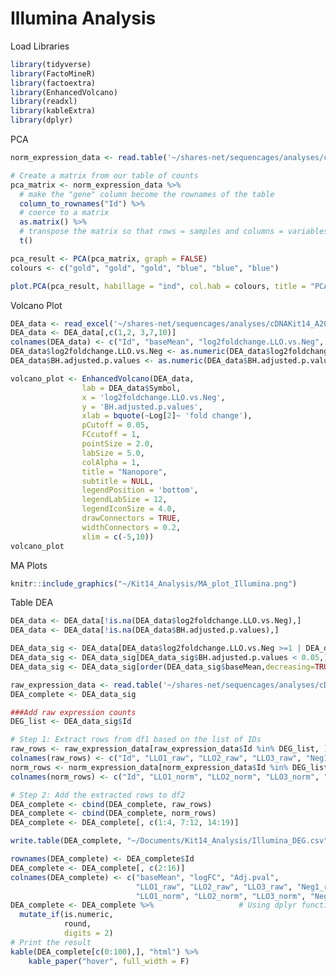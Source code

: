 # Illumina Analysis {#illumina}

Load Libraries

```r
library(tidyverse)
library(FactoMineR)
library(factoextra)
library(EnhancedVolcano)
library(readxl)
library(kableExtra)
library(dplyr)
```

PCA

```r
norm_expression_data <- read.table('~/shares-net/sequencages/analyses/cDNAKit14_A2022/deseq2_output/deseq2_Experiment1-normalisation_normalisedCountMatrix.tsv', header = TRUE, sep = '\t')

# Create a matrix from our table of counts
pca_matrix <- norm_expression_data %>% 
  # make the "gene" column become the rownames of the table
  column_to_rownames("Id") %>% 
  # coerce to a matrix
  as.matrix() %>% 
  # transpose the matrix so that rows = samples and columns = variables
  t()

pca_result <- PCA(pca_matrix, graph = FALSE)
colours <- c("gold", "gold", "gold", "blue", "blue", "blue")

plot.PCA(pca_result, habillage = "ind", col.hab = colours, title = "PCA - Samples P2")
```

Volcano Plot

```r
DEA_data <- read_excel('~/shares-net/sequencages/analyses/cDNAKit14_A2022/diffanaresultsannotation_output/diffanaresultsannotation_deseq2_Experiment1-diffana_LLO_vs_Neg.xlsx')
DEA_data <- DEA_data[,c(1,2, 3,7,10)]
colnames(DEA_data) <- c("Id", "baseMean", "log2foldchange.LLO.vs.Neg", "BH.adjusted.p.values", "Symbol")
DEA_data$log2foldchange.LLO.vs.Neg <- as.numeric(DEA_data$log2foldchange.LLO.vs.Neg)    
DEA_data$BH.adjusted.p.values <- as.numeric(DEA_data$BH.adjusted.p.values)

volcano_plot <- EnhancedVolcano(DEA_data,
                lab = DEA_data$Symbol,
                x = 'log2foldchange.LLO.vs.Neg',
                y = 'BH.adjusted.p.values',
                xlab = bquote(~Log[2]~ 'fold change'),
                pCutoff = 0.05,
                FCcutoff = 1,
                pointSize = 2.0,
                labSize = 5.0,
                colAlpha = 1,
                title = "Nanopore",
                subtitle = NULL,
                legendPosition = 'bottom',
                legendLabSize = 12,
                legendIconSize = 4.0,
                drawConnectors = TRUE,
                widthConnectors = 0.2,
                xlim = c(-5,10))
volcano_plot
```

MA Plots

```r
knitr::include_graphics("~/Kit14_Analysis/MA_plot_Illumina.png")
```

Table DEA
```r
DEA_data <- DEA_data[!is.na(DEA_data$log2foldchange.LLO.vs.Neg),]
DEA_data <- DEA_data[!is.na(DEA_data$BH.adjusted.p.values),]

DEA_data_sig <- DEA_data[DEA_data$log2foldchange.LLO.vs.Neg >=1 | DEA_data$log2foldchange.LLO.vs.Neg <=(-1),]
DEA_data_sig <- DEA_data_sig[DEA_data_sig$BH.adjusted.p.values < 0.05,]
DEA_data_sig <- DEA_data_sig[order(DEA_data_sig$baseMean,decreasing=TRUE),]

raw_expression_data <- read.table('~/shares-net/sequencages/analyses/cDNAKit14_A2022/deseq2_output/deseq2_Experiment1-normalisation_rawPooledCountMatrix.tsv', header = TRUE, sep = '\t')
DEA_complete <- DEA_data_sig

###Add raw expression counts
DEG_list <- DEA_data_sig$Id

# Step 1: Extract rows from df1 based on the list of IDs
raw_rows <- raw_expression_data[raw_expression_data$Id %in% DEG_list, ]
colnames(raw_rows) <- c("Id", "LLO1_raw", "LLO2_raw", "LLO3_raw", "Neg1_raw", "Neg2_raw", "Neg3_raw")
norm_rows <- norm_expression_data[norm_expression_data$Id %in% DEG_list, ]
colnames(norm_rows) <- c("Id", "LLO1_norm", "LLO2_norm", "LLO3_norm", "Neg1_norm", "Neg2_norm", "Neg3_norm")

# Step 2: Add the extracted rows to df2
DEA_complete <- cbind(DEA_complete, raw_rows)
DEA_complete <- cbind(DEA_complete, norm_rows)
DEA_complete <- DEA_complete[, c(1:4, 7:12, 14:19)]

write.table(DEA_complete, "~/Documents/Kit14_Analysis/Illumina_DEG.csv", sep = ",")

rownames(DEA_complete) <- DEA_complete$Id
DEA_complete <- DEA_complete[, c(2:16)]
colnames(DEA_complete) <- c("baseMean", "logFC", "Adj.pval", 
                            "LLO1_raw", "LLO2_raw", "LLO3_raw", "Neg1_raw", "Neg2_raw", "Neg3_raw",
                            "LLO1_norm", "LLO2_norm", "LLO3_norm", "Neg1_norm", "Neg2_norm", "Neg3_norm")
DEA_complete <- DEA_complete %>%                   # Using dplyr functions
  mutate_if(is.numeric,
            round,
            digits = 2)
# Print the result
kable(DEA_complete[c(0:100),], "html") %>%
    kable_paper("hover", full_width = F)
```
